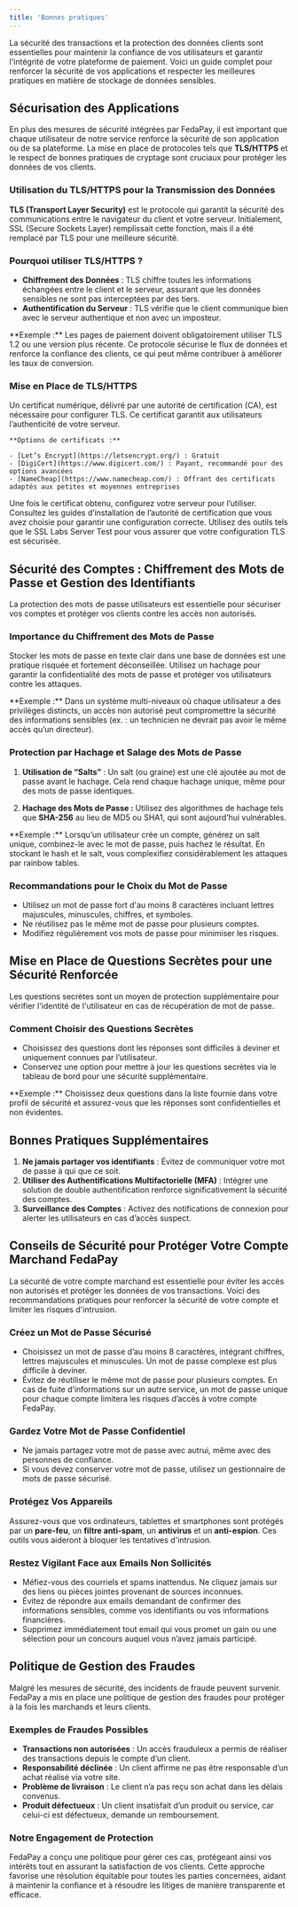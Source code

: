 ```yaml
---
title: 'Bonnes pratiques'
---
```


La sécurité des transactions et la protection des données clients sont essentielles pour maintenir la confiance de vos utilisateurs et garantir l'intégrité de votre plateforme de paiement. Voici un guide complet pour renforcer la sécurité de vos applications et respecter les meilleures pratiques en matière de stockage de données sensibles.

## Sécurisation des Applications

En plus des mesures de sécurité intégrées par FedaPay, il est important que chaque utilisateur de notre service renforce la sécurité de son application ou de sa plateforme. La mise en place de protocoles tels que **TLS/HTTPS** et le respect de bonnes pratiques de cryptage sont cruciaux pour protéger les données de vos clients.

### Utilisation du TLS/HTTPS pour la Transmission des Données

**TLS (Transport Layer Security)** est le protocole qui garantit la sécurité des communications entre le navigateur du client et votre serveur. Initialement, SSL (Secure Sockets Layer) remplissait cette fonction, mais il a été remplacé par TLS pour une meilleure sécurité.

### Pourquoi utiliser TLS/HTTPS ?

- **Chiffrement des Données** : TLS chiffre toutes les informations échangées entre le client et le serveur, assurant que les données sensibles ne sont pas interceptées par des tiers.
- **Authentification du Serveur** : TLS vérifie que le client communique bien avec le serveur authentique et non avec un imposteur.

<Note>
**Exemple :** Les pages de paiement doivent obligatoirement utiliser TLS 1.2 ou une version plus récente. Ce protocole sécurise le flux de données et renforce la confiance des clients, ce qui peut même contribuer à améliorer les taux de conversion.
</Note>

### Mise en Place de TLS/HTTPS

<Steps>
  <Step title="Acquisition d'un Certificat Numérique">
    Un certificat numérique, délivré par une autorité de certification (CA), est nécessaire pour configurer TLS. Ce certificat garantit aux utilisateurs l’authenticité de votre serveur.

    **Options de certificats :**

    - [Let’s Encrypt](https://letsencrypt.org/) : Gratuit
    - [DigiCert](https://www.digicert.com/) : Payant, recommandé pour des options avancées
    - [NameCheap](https://www.namecheap.com/) : Offrant des certificats adaptés aux petites et moyennes entreprises

  </Step>
  <Step title="Installation et Configuration">
    Une fois le certificat obtenu, configurez votre serveur pour l’utiliser. Consultez les guides d’installation de l’autorité de certification que vous avez choisie pour garantir une configuration correcte.
  </Step>
  <Step title="Vérification de la Configuration">
    Utilisez des outils tels que le SSL Labs Server Test pour vous assurer que votre configuration TLS est sécurisée.
  </Step>
</Steps>

## Sécurité des Comptes : Chiffrement des Mots de Passe et Gestion des Identifiants

La protection des mots de passe utilisateurs est essentielle pour sécuriser vos comptes et protéger vos clients contre les accès non autorisés.

### Importance du Chiffrement des Mots de Passe

Stocker les mots de passe en texte clair dans une base de données est une pratique risquée et fortement déconseillée. Utilisez un hachage pour garantir la confidentialité des mots de passe et protéger vos utilisateurs contre les attaques.

<Note>
**Exemple :** Dans un système multi-niveaux où chaque utilisateur a des privilèges distincts, un accès non autorisé peut compromettre la sécurité des informations sensibles (ex. : un technicien ne devrait pas avoir le même accès qu’un directeur).
</Note>

### Protection par Hachage et Salage des Mots de Passe

1. **Utilisation de “Salts”** : Un salt (ou graine) est une clé ajoutée au mot de passe avant le hachage. Cela rend chaque hachage unique, même pour des mots de passe identiques.

2. **Hachage des Mots de Passe :** Utilisez des algorithmes de hachage tels que **SHA-256** au lieu de MD5 ou SHA1, qui sont aujourd’hui vulnérables.

<Note>
**Exemple :** Lorsqu’un utilisateur crée un compte, générez un salt unique, combinez-le avec le mot de passe, puis hachez le résultat. En stockant le hash et le salt, vous complexifiez considérablement les attaques par rainbow tables.
</Note>

### Recommandations pour le Choix du Mot de Passe

- Utilisez un mot de passe fort d'au moins 8 caractères incluant lettres majuscules, minuscules, chiffres, et symboles.
- Ne réutilisez pas le même mot de passe pour plusieurs comptes.
- Modifiez régulièrement vos mots de passe pour minimiser les risques.

## Mise en Place de Questions Secrètes pour une Sécurité Renforcée

Les questions secrètes sont un moyen de protection supplémentaire pour vérifier l'identité de l'utilisateur en cas de récupération de mot de passe.

### Comment Choisir des Questions Secrètes

- Choisissez des questions dont les réponses sont difficiles à deviner et uniquement connues par l’utilisateur.
- Conservez une option pour mettre à jour les questions secrètes via le tableau de bord pour une sécurité supplémentaire.

<Note>
**Exemple :** Choisissez deux questions dans la liste fournie dans votre profil de sécurité et assurez-vous que les réponses sont confidentielles et non évidentes.
</Note>

## Bonnes Pratiques Supplémentaires

1. **Ne jamais partager vos identifiants** : Évitez de communiquer votre mot de passe à qui que ce soit.
2. **Utiliser des Authentifications Multifactorielle (MFA)** : Intégrer une solution de double authentification renforce significativement la sécurité des comptes.
3. **Surveillance des Comptes** : Activez des notifications de connexion pour alerter les utilisateurs en cas d’accès suspect.

## Conseils de Sécurité pour Protéger Votre Compte Marchand FedaPay

La sécurité de votre compte marchand est essentielle pour éviter les accès non autorisés et protéger les données de vos transactions. Voici des recommandations pratiques pour renforcer la sécurité de votre compte et limiter les risques d'intrusion.

### Créez un Mot de Passe Sécurisé

- Choisissez un mot de passe d’au moins 8 caractères, intégrant chiffres, lettres majuscules et minuscules. Un mot de passe complexe est plus difficile à deviner.
- Évitez de réutiliser le même mot de passe pour plusieurs comptes. En cas de fuite d’informations sur un autre service, un mot de passe unique pour chaque compte limitera les risques d’accès à votre compte FedaPay.

### Gardez Votre Mot de Passe Confidentiel

- Ne jamais partagez votre mot de passe avec autrui, même avec des personnes de confiance.
- Si vous devez conserver votre mot de passe, utilisez un gestionnaire de mots de passe sécurisé.

### Protégez Vos Appareils

Assurez-vous que vos ordinateurs, tablettes et smartphones sont protégés par un **pare-feu**, un **filtre anti-spam**, un **antivirus** et un **anti-espion**. Ces outils vous aideront à bloquer les tentatives d'intrusion.

### Restez Vigilant Face aux Emails Non Sollicités

- Méfiez-vous des courriels et spams inattendus. Ne cliquez jamais sur des liens ou pièces jointes provenant de sources inconnues.
- Évitez de répondre aux emails demandant de confirmer des informations sensibles, comme vos identifiants ou vos informations financières.
- Supprimez immédiatement tout email qui vous promet un gain ou une sélection pour un concours auquel vous n’avez jamais participé.

## Politique de Gestion des Fraudes

Malgré les mesures de sécurité, des incidents de fraude peuvent survenir. FedaPay a mis en place une politique de gestion des fraudes pour protéger à la fois les marchands et leurs clients.

### Exemples de Fraudes Possibles

- **Transactions non autorisées** : Un accès frauduleux a permis de réaliser des transactions depuis le compte d’un client.
- **Responsabilité déclinée** : Un client affirme ne pas être responsable d’un achat réalisé via votre site.
- **Problème de livraison** : Le client n’a pas reçu son achat dans les délais convenus.
- **Produit défectueux** : Un client insatisfait d’un produit ou service, car celui-ci est défectueux, demande un remboursement.

### Notre Engagement de Protection

FedaPay a conçu une politique pour gérer ces cas, protégeant ainsi vos intérêts tout en assurant la satisfaction de vos clients. Cette approche favorise une résolution équitable pour toutes les parties concernées, aidant à maintenir la confiance et à résoudre les litiges de manière transparente et efficace.